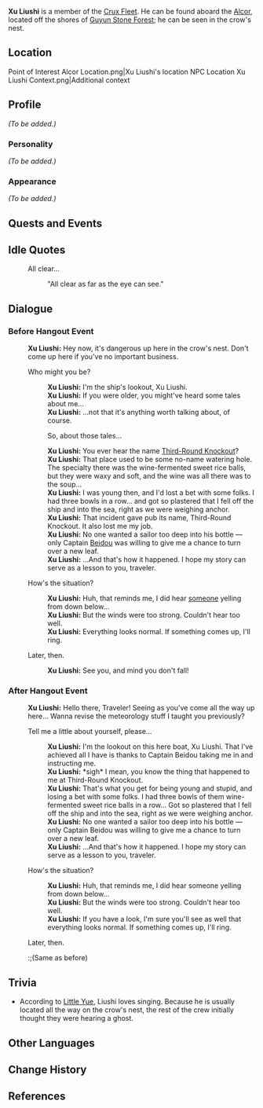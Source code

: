 {{Meta
<!-- REMOVE THIS TEMPLATE AFTER ADDING MISSING INFO -->
|missing_NPC_profile  = yes
}}
{{Character Infobox
|image            = NPC Xu Liushi.png
|type             = NPC
|region           = Liyue
|affiliation      = The Crux
|title            = Sailor
|voiceEN          = [https://www.kibawalkervoices.com/ Kiba Walker]<ref>Twitter: [https://twitter.com/justkibawalker/status/1356906328573288450 EN VA Self Announcement]</ref>
}}
'''Xu Liushi''' is a member of the [[Crux Fleet]]. He can be found aboard the [[Alcor]], located off the shores of [[Guyun Stone Forest]]; he can be seen in the crow's nest.

==Location==
<gallery>
Point of Interest Alcor Location.png|Xu Liushi's location
NPC Location Xu Liushi Context.png|Additional context
</gallery>

==Profile==
<!-- detailed story/lore information goes here -->
''(To be added.)''

===Personality===
''(To be added.)''

===Appearance===
''(To be added.)''

==Quests and Events==
{{Quests and Events}}

==Idle Quotes==
{{Dialogue start}}
: {{DIcon|Idle}} All clear...
:: {{A|VO Xu Liushi 01.ogg}} "All clear as far as the eye can see."
{{Dialogue end}}

==Dialogue==
===Before Hangout Event===
{{Dialogue start}}
:'''Xu Liushi:''' Hey now, it's dangerous up here in the crow's nest. Don't come up here if you've no important business.
:{{DIcon}} Who might you be?
::'''Xu Liushi:''' I'm the ship's lookout, Xu Liushi.
::'''Xu Liushi:''' If you were older, you might've heard some tales about me...
::'''Xu Liushi:''' ...not that it's anything worth talking about, of course.
::{{DIcon}} So, about those tales...
::'''Xu Liushi:''' You ever hear the name [[Third-Round Knockout]]?
::'''Xu Liushi:''' That place used to be some no-name watering hole. The specialty there was the wine-fermented sweet rice balls, but they were waxy and soft, and the wine was all there was to the soup...
::'''Xu Liushi:''' I was young then, and I'd lost a bet with some folks. I had three bowls in a row... and got so plastered that I fell off the ship and into the sea, right as we were weighing anchor.
::'''Xu Liushi:''' That incident gave pub its name, Third-Round Knockout. It also lost me my job.
::'''Xu Liushi:''' No one wanted a sailor too deep into his bottle &mdash; only Captain [[Beidou]] was willing to give me a chance to turn over a new leaf.
::'''Xu Liushi:''' ...And that's how it happened. I hope my story can serve as a lesson to you, traveler.
:{{DIcon}} How's the situation?
::'''Xu Liushi:''' Huh, that reminds me, I did hear [[Furong|someone]] yelling from down below...
::'''Xu Liushi:''' But the winds were too strong. Couldn't hear too well.
::'''Xu Liushi:''' Everything looks normal. If something comes up, I'll ring.
:{{DIcon}} Later, then.
::'''Xu Liushi:''' See you, and mind you don't fall!
{{Dialogue end}}

===After Hangout Event===
{{Dialogue start}}
:'''Xu Liushi:''' Hello there, Traveler! Seeing as you've come all the way up here... Wanna revise the meteorology stuff I taught you previously?
:{{DIcon}} Tell me a little about yourself, please...
::'''Xu Liushi:''' I'm the lookout on this here boat, Xu Liushi. That I've achieved all I have is thanks to Captain Beidou taking me in and instructing me.
::'''Xu Liushi:''' *sigh* I mean, you  know the thing that happened to me at Third-Round Knockout.
::'''Xu Liushi:''' That's what you get for being young and stupid, and losing a bet with some folks. I had three bowls of them wine-fermented sweet rice balls in a row... Got so plastered that I fell off the ship and into the sea, right as we were weighing anchor.
::'''Xu Liushi:''' No one wanted a sailor too deep into his bottle &mdash; only Captain Beidou was willing to give me a chance to turn over a new leaf.
::'''Xu Liushi:''' ...And that's how it happened. I hope my story can serve as a lesson to you, traveler.
:{{DIcon}} How's the situation?
::'''Xu Liushi:''' Huh, that reminds me, I did hear someone yelling from down below...
::'''Xu Liushi:''' But the winds were too strong. Couldn't hear too well.
::'''Xu Liushi:''' If you have a look, I'm sure you'll see as well that everything looks normal. If something comes up, I'll ring.
:{{DIcon}} Later, then.
::;(Same as before)
{{Dialogue end}}

==Trivia==
* According to [[Little Yue]], Liushi loves singing. Because he is usually located all the way on the crow's nest, the rest of the crew initially thought they were hearing a ghost.

==Other Languages==
{{Other Languages
|default_hidden = 1
|en      = Xu Liushi
|zhs     = 徐六石
|zhs_rm  = Xú Liùshí
|zht     = 徐六石
|zht_rm  = Xú Liùshí
|ja      = 徐六石
|ja_rm   = Jo Rokuseki{{Assumed}}
|ko      = 서육석
|ko_rm   = Seo Yukseok
|es      = Xu Liushi
|fr      = Xu Liushi
|ru      = Сюй Люши
|th      = Xu Liushi
|vi      = Xu Liushi
|de      = Xu Liushi
|id      = Xu Liushi
|pt      = Xu Liushi
|tr      = Xu Liushi
|it      = Xu Liushi
}}

==Change History==
{{Change History|1.0}}

==References==
{{Reflist}}